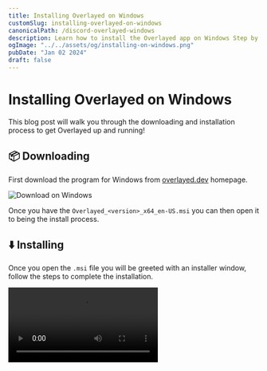 ```yaml
---
title: Installing Overlayed on Windows
customSlug: installing-overlayed-on-windows
canonicalPath: /discord-overlayed-windows
description: Learn how to install the Overlayed app on Windows Step by Step
ogImage: "../../assets/og/installing-on-windows.png"
pubDate: "Jan 02 2024"
draft: false
---
```



# Installing Overlayed on Windows

This blog post will walk you through the downloading and installation process to get Overlayed up and running!

## 📦 Downloading

First download the program for Windows from [overlayed.dev](https://overlayed.dev) homepage.

![Download on Windows](/img/blog/installing-overlayed-on-windows/download.png)

Once you have the `Overlayed_<version>_x64_en-US.msi` you can then open it to being the install process.

## ⬇️ Installing

Once you open the `.msi` file you will be greeted with an installer window, follow the steps to complete the installation.

<Video src="/img/blog/installing-overlayed-on-windows/install.mp4" />

### Windows SmartScreen

Because Overlayed has not built trust with Microsoft you might see a smartscreen warning. You can click `More info` and then `Run anyway` to continue with the installation.

![First smart screen prompt](/img/blog/installing-overlayed-on-windows/smartscreen-1.png)
![Second smart screen prompt](/img/blog/installing-overlayed-on-windows/smartscreen-2.png)

## 🥳 Congratulations!

You now have Overlayed and you can follow the steps provided in the app to get started!

--- 
## Looking for a different platform?
### [Installing on Mac](/blog/installing-overlayed-on-mac)
### [Installing on Linux](/blog/installing-overlayed-on-linux)
